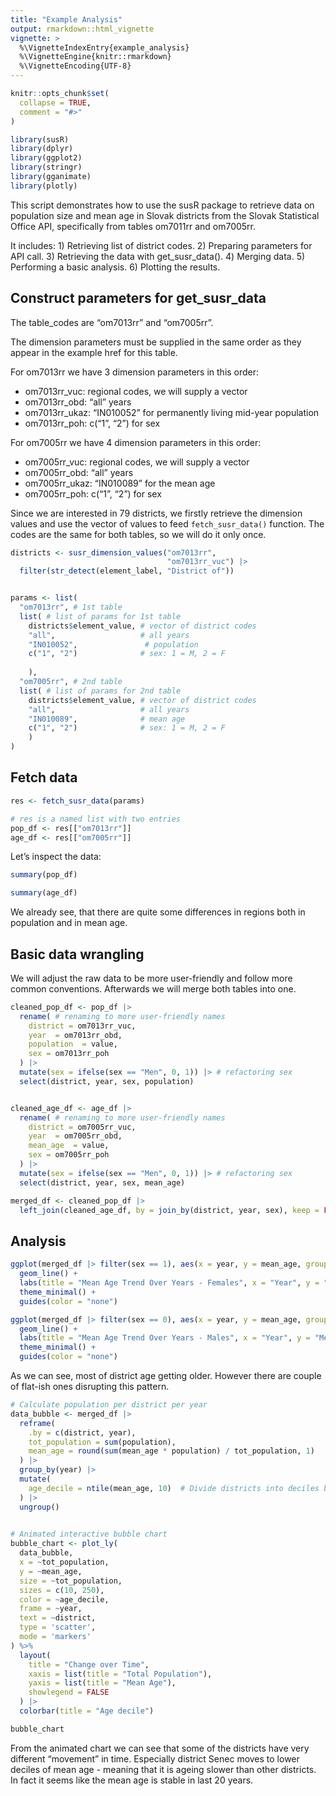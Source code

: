 ```yaml
---
title: "Example Analysis"
output: rmarkdown::html_vignette
vignette: >
  %\VignetteIndexEntry{example_analysis}
  %\VignetteEngine{knitr::rmarkdown}
  %\VignetteEncoding{UTF-8}
---
```


```r
knitr::opts_chunk$set(
  collapse = TRUE,
  comment = "#>"
)
```

```r
library(susR)      
library(dplyr)
library(ggplot2)
library(stringr)
library(gganimate)
library(plotly)
```

This script demonstrates how to use the susR package to retrieve data on population size and mean age in Slovak districts from the Slovak Statistical Office API, specifically from tables om7011rr and om7005rr.

It includes:
 1) Retrieving list of district codes.
 2) Preparing parameters for API call.
 3) Retrieving the data with get_susr_data().
 4) Merging data.
 5) Performing a basic analysis.
 6) Plotting the results.


## Construct parameters for get_susr_data

The table_codes are "om7013rr" and "om7005rr".

The dimension parameters must be supplied in the same order as they
appear in the example href for this table. 

For om7013rr we have 3 dimension parameters in this order:

-   om7013rr_vuc: regional codes, we will supply a vector
-   om7013rr_obd: "all" years
-   om7013rr_ukaz: "IN010052" for permanently living mid-year population
-   om7013rr_poh: c("1", "2") for sex


For om7005rr we have 4 dimension parameters in this order:

-   om7005rr_vuc: regional codes, we will supply a vector
-   om7005rr_obd: "all" years
-   om7005rr_ukaz: "IN010089" for the mean age
-   om7005rr_poh: c("1", "2") for sex

Since we are interested in 79 districts, we firstly retrieve the dimension values and use the vector of values to feed `fetch_susr_data()` function. The codes are the same for both tables, so we will do it only once.

```r
districts <- susr_dimension_values("om7013rr",
                                   "om7013rr_vuc") |> 
  filter(str_detect(element_label, "District of"))


params <- list(
  "om7013rr", # 1st table
  list( # list of params for 1st table
    districts$element_value, # vector of district codes 
    "all",                   # all years
    "IN010052",               # population
    c("1", "2")              # sex: 1 = M, 2 = F
    
    ),
  "om7005rr", # 2nd table
  list( # list of params for 2nd table
    districts$element_value, # vector of district codes 
    "all",                   # all years
    "IN010089",              # mean age
    c("1", "2")              # sex: 1 = M, 2 = F
    )
)
```

## Fetch data

```r
res <- fetch_susr_data(params)

# res is a named list with two entries
pop_df <- res[["om7013rr"]]
age_df <- res[["om7005rr"]]
```

Let's inspect the data:

```r
summary(pop_df)
```

```r
summary(age_df)
```

We already see, that there are quite some differences in regions both in population and in mean age.

## Basic data wrangling

We will adjust the raw data to be more user-friendly and follow more common conventions. Afterwards we will merge both tables into one.

```r
cleaned_pop_df <- pop_df |> 
  rename( # renaming to more user-friendly names
    district = om7013rr_vuc,
    year  = om7013rr_obd,
    population  = value,
    sex = om7013rr_poh
  ) |> 
  mutate(sex = ifelse(sex == "Men", 0, 1)) |> # refactoring sex
  select(district, year, sex, population)


cleaned_age_df <- age_df |> 
  rename( # renaming to more user-friendly names
    district = om7005rr_vuc,
    year  = om7005rr_obd,
    mean_age  = value,
    sex = om7005rr_poh
  ) |> 
  mutate(sex = ifelse(sex == "Men", 0, 1)) |> # refactoring sex
  select(district, year, sex, mean_age)

merged_df <- cleaned_pop_df |> 
  left_join(cleaned_age_df, by = join_by(district, year, sex), keep = FALSE)
```


## Analysis

```r
ggplot(merged_df |> filter(sex == 1), aes(x = year, y = mean_age, group = district, color = district)) +
  geom_line() +
  labs(title = "Mean Age Trend Over Years - Females", x = "Year", y = "Mean Age") +
  theme_minimal() +
  guides(color = "none")
```

```r
ggplot(merged_df |> filter(sex == 0), aes(x = year, y = mean_age, group = district, color = district)) +
  geom_line() +
  labs(title = "Mean Age Trend Over Years - Males", x = "Year", y = "Mean Age") +
  theme_minimal() +
  guides(color = "none")
```
As we can see, most of district age getting older. However there are couple of flat-ish ones disrupting this pattern. 

```r
# Calculate population per district per year
data_bubble <- merged_df |> 
  reframe(
    .by = c(district, year),
    tot_population = sum(population),
    mean_age = round(sum(mean_age * population) / tot_population, 1)
  ) |>  
  group_by(year) |> 
  mutate(
    age_decile = ntile(mean_age, 10)  # Divide districts into deciles by mean age
  ) |> 
  ungroup()
  

# Animated interactive bubble chart
bubble_chart <- plot_ly(
  data_bubble,
  x = ~tot_population,
  y = ~mean_age,
  size = ~tot_population,
  sizes = c(10, 250),
  color = ~age_decile,
  frame = ~year,
  text = ~district,
  type = 'scatter',
  mode = 'markers'
) %>%
  layout(
    title = "Change over Time",
    xaxis = list(title = "Total Population"),
    yaxis = list(title = "Mean Age"),
    showlegend = FALSE
  ) |> 
  colorbar(title = "Age decile")

bubble_chart
```

From the animated chart we can see that some of the districts have very different "movement" in time. Especially district Senec moves to lower deciles of mean age - meaning that it is ageing slower than other districts. In fact it seems like the mean age is stable in last 20 years.
